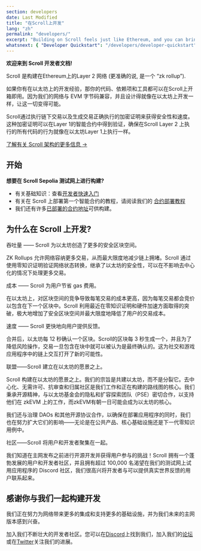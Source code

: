 ```yaml
---
section: developers
date: Last Modified
title: "在Scroll上开发"
lang: "zh"
permalink: "developers/"
excerpt: "Building on Scroll feels just like Ethereum, and you can bring your favorite tooling and contracts with you."
whatsnext: { "Developer Quickstart": "/developers/developer-quickstart" }
---
```



**欢迎来到 Scroll 开发者文档!**

Scroll 是构建在Ethereum上的Layer 2 网络 (更准确的说, 是一个 “zk rollup”).

如果你有在以太坊上的开发经验，那你的代码、依赖项和工具都可以在Scroll上开箱即用。因为我们的网络与 EVM 字节码兼容，并且设计得就像在以太坊上开发一样，让这一切变得可能。

<Aside type="tip" title="刚接触zk rollup?">
Scroll通过执行链下交易以及生成交易正确执行的加密证明来获得安全性和速度。这种加密证明可以在Layer 1的智能合约中得到验证，确保在Scroll Layer 2 上执行的所有代码的行为就像在以太坊Layer 1上执行一样。

[了解有关 Scroll 架构的更多信息 →](/technology)

</Aside>

## 开始

**想要在 Scroll Sepolia 测试网上进行构建?**

- 有关基础知识：查看[开发者快速入门](/developers/developer-quickstart)
- 有关在 Scroll 上部署第一个智能合约的教程，请阅读我们的 [合约部署教程](/developers/guides/contract-deployment-tutorial)
- 我们还有许多[已部署的合约地址](/developers/scroll-contracts)可供构建。

## 为什么在 Scroll 上开发?

<ToggleElement anchor="throughput">
  <div slot="title">吞吐量 —— Scroll 为以太坊创造了更多的安全区块空间。</div>
  <p>
    ZK Rollups 允许网络容纳更多交易，从而最大限度地减少链上拥堵。Scroll 通过使用零知识证明验证网络状态转换，继承了以太坊的安全性，可以在不影响去中心化的情况下处理更多交易。
  </p>
</ToggleElement>

<ToggleElement anchor="cost">
  <div slot="title">成本 —— Scroll 为用户节省 gas 费用。</div>
  <p>
    在以太坊上，对区块空间的竞争导致每笔交易的成本更高，因为每笔交易都会竞价以包含在下一个区块中。Scroll 利用最近在零知识证明和硬件加速方面取得的突破，极大地增加了安全区块空间并最大限度地降低了用户的交易成本。
  </p>
</ToggleElement>
<ToggleElement anchor="speed">
  <div slot="title">速度 —— Scroll 更快地向用户提供反馈。</div>
  <p>
    合并后，以太坊每 12 秒确认一个区块。Scroll的区块每 3 秒生成一个，并且为了降低风险操作，交易一旦包含在块中就可以被认为是最终确认的。这为社交和游戏应用程序中的链上交互打开了新的可能性。
  </p>
</ToggleElement>
<ToggleElement anchor="alignment">
  <div slot="title">联盟——Scroll 建立在以太坊的愿景之上。</div>
  <p>
    Scroll 构建在以太坊的愿景之上。我们的宗旨是共建以太坊，而不是分裂它。去中心化、无需许可、抗审查和归属社区是我们工作和正在构建的路线图的核心。我们秉承开源精神，与以太坊基金会的隐私和扩容探索团队（PSE）密切合作，以支持他们在 zkEVM 上的工作，而zkEVM有朝一日可能会成为以太坊的核心。 
  </p>
  <p>
    我们还与治理 DAOs 和其他开源协议合作，以确保在部署应用程序的同时，我们也在努力扩大它们的影响——无论是在公共产品、核心基础设施还是下一代零知识用例中。
  </p>
</ToggleElement>
<ToggleElement anchor="community">
  <div slot="title">社区——Scroll 将用户和开发者聚集在一起。</div>
  <p>
    我们知道在主网发布之前进行开源开发并获得用户参与的挑战！Scroll 拥有一个蓬勃发展的用户和开发者社区，并且拥有超过 100,000 名渴望在我们的测试网上试用应用程序的 Discord 社区，我们很高兴将开发者与可以提供真实世界反馈的用户联系起来。
  </p>
</ToggleElement>

## 感谢你与我们一起构建开发

我们正在努力为网络带来更多的集成和支持更多的基础设施，并为我们未来的主网版本感到兴奋。

加入我们不断壮大的开发者社区。您可以在[Discord](https://discord.gg/scroll)上找到我们，加入我们的[论坛](https://community.scroll.io/)或在[Twitter](https://twitter.com/Scroll_ZKP)关注我们的进展。
